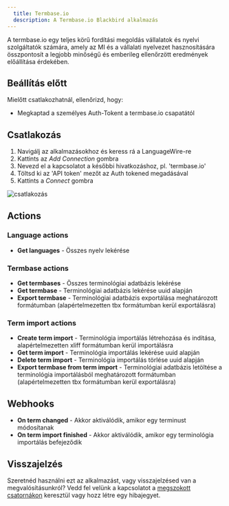 ```yaml
---
  title: Termbase.io
  description: A Termbase.io Blackbird alkalmazás
---
```


<LinkCard title="Megtekintés GitHubon" target="_blank" href="https://github.com/bb-io/Termbase.io" icon="github" />

A termbase.io egy teljes körű fordítási megoldás vállalatok és nyelvi szolgáltatók számára, amely az MI és a vállalati nyelvezet hasznosítására összpontosít a legjobb minőségű és emberileg ellenőrzött eredmények előállítása érdekében.

## Beállítás előtt

Mielőtt csatlakozhatnál, ellenőrizd, hogy:

- Megkaptad a személyes Auth-Tokent a termbase.io csapatától

## Csatlakozás

1. Navigálj az alkalmazásokhoz és keress rá a LanguageWire-re
2. Kattints az _Add Connection_ gombra
3. Nevezd el a kapcsolatot a későbbi hivatkozáshoz, pl. 'termbase.io'
4. Töltsd ki az 'API token' mezőt az Auth tokened megadásával
5. Kattints a _Connect_ gombra

![csatlakozás](https://raw.githubusercontent.com/bb-io/Termbase.io/main/image/README/connection.png)

## Actions

### Language actions

- **Get languages** - Összes nyelv lekérése

### Termbase actions

- **Get termbases** - Összes terminológiai adatbázis lekérése
- **Get termbase** - Terminológiai adatbázis lekérése uuid alapján
- **Export termbase** - Terminológiai adatbázis exportálása meghatározott formátumban (alapértelmezetten tbx formátumban kerül exportálásra)

### Term import actions

- **Create term import** - Terminológia importálás létrehozása és indítása, alapértelmezetten xliff formátumban kerül importálásra
- **Get term import** - Terminológia importálás lekérése uuid alapján
- **Delete term import** - Terminológia importálás törlése uuid alapján
- **Export termbase from term import** - Terminológiai adatbázis letöltése a terminológia importálásból meghatározott formátumban (alapértelmezetten tbx formátumban kerül exportálásra)

## Webhooks

- **On term changed** - Akkor aktiválódik, amikor egy terminust módosítanak
- **On term import finished** - Akkor aktiválódik, amikor egy terminológia importálás befejeződik

## Visszajelzés

Szeretnéd használni ezt az alkalmazást, vagy visszajelzésed van a megvalósításunkról? Vedd fel velünk a kapcsolatot a [megszokott csatornákon](https://www.blackbird.io/) keresztül vagy hozz létre egy hibajegyet.
